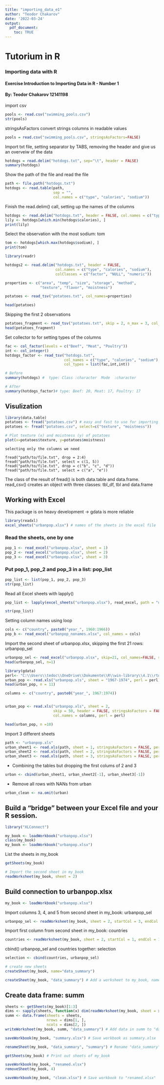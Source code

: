```yaml
---
title: "importing_data_e1"
author: "Teodor Chakarov"
date: '2022-03-24'
output: 
  pdf_document:
    toc: TRUE
---
```

####################
# Tutorium in R 
####################
### Importing data with R
#### Exercise Introduction to Importing Data in R - Number 1
#### By: Teodor Chakarov 12141198

import csv
```r
pools <- read.csv("swimming_pools.csv")
str(pools)
```

stringsAsFactors convert strings columns in readable values
```r
pools = read.csv("swimming_pools.csv", stringsAsFactors=FALSE)
```


Import txt file, setting separator by TABS, removing the header and give us an overveiw of the data
```r
hotdogs = read.delim("hotdogs.txt", sep="\t", header = FALSE)
summary(hotdogs)
```

Show the path of the file and read the file
```r
path <- file.path("hotdogs.txt")
hotdogs <- read.table(path, 
                      sep = "", 
                      col.names = c("type", "calories", "sodium"))


```


Finish the read.delim() call, setting up the names of the columns
```r
hotdogs <- read.delim("hotdogs.txt", header = FALSE, col.names = c("type", "calories", "sodium"))
lily <- hotdogs[which.min(hotdogs$calories), ]
print(lily)
```
Select the observation with the most sodium: tom

```r
tom <- hotdogs[which.max(hotdogs$sodium), ]
print(tom)
```

```r
library(readr)

hotdogs2 <- read.delim("hotdogs.txt", header = FALSE, 
                       col.names = c("type", "calories", "sodium"),
                       colClasses = c("factor", "NULL", "numeric"))

properties <- c("area", "temp", "size", "storage", "method",
                "texture", "flavor", "moistness")

potatoes <- read_tsv("potatoes.txt", col_names=properties)

head(potatoes)

```


Skipping the first 2 observations

```r
potatoes_fragment <- read_tsv("potatoes.txt", skip = 2, n_max = 3, col_names = properties)
head(potatoes_fragment)
```

Set collector to for setting types of the columns
```r
fac <- col_factor(levels = c("Beef", "Meat", "Poultry"))
int <- col_integer()
hotdogs_factor <- read_tsv("hotdogs.txt",
                           col_names = c("type", "calories", "sodium"),
                           col_types = list(fac,int,int))

# Before
summary(hotdogs) #  type: Class :character  Mode  :character

# After
summary(hotdogs_factor)# type: Beef: 20, Meat: 17, Poultry: 17
```

## Visulization
```r

library(data.table) 
potatoes <- fread("potatoes.csv") # easy and fast to use for importing data
potatoes <- fread("potatoes.csv", select=c("texture", "moistness"))

# Plot texture (x) and moistness (y) of potatoes
plot(x=potatoes$texture, y=potatoes$moistness)
```
```
selecting only the columns we need

fread("path/to/file.txt", drop = 2:4)
fread("path/to/file.txt", select = c(1, 5))
fread("path/to/file.txt", drop = c("b", "c", "d"))
fread("path/to/file.txt", select = c("a", "e"))
```
The class of the result of fread() is both data.table and data.frame. read_csv() creates an object with three classes: tbl_df, tbl and data.frame

## Working with Excel
This package is on heavy development -> gdata is more reliable
```r
library(readxl)
excel_sheets("urbanpop.xlsx") # names of the sheets in the excel file
```
### Read the sheets, one by one
```r
pop_1 <- read_excel("urbanpop.xlsx", sheet = 1)
pop_2 <- read_excel("urbanpop.xlsx", sheet = 2)
pop_3 <- read_excel("urbanpop.xlsx", sheet = 3)
```

### Put pop_1, pop_2 and pop_3 in a list: pop_list
```r
pop_list <- list(pop_1, pop_2, pop_3)
str(pop_list)
```

Read all Excel sheets with lapply()
```r
pop_list <- lapply(excel_sheets("urbanpop.xlsx"), read_excel, path = "urbanpop.xlsx")

str(pop_list)
```

Setting column names using loop
```r
cols <- c("country", paste0("year_", 1960:1966))
pop_b <- read_excel("urbanpop_nonames.xlsx", col_names = cols)
```

Import the second sheet of urbanpop.xlsx, skipping the first 21 rows: urbanpop_sel
```r
urbanpop_sel <- read_excel("urbanpop.xlsx", skip=21, col_names=FALSE, sheet = 2)
head(urbanpop_sel, n=1)
```


```r
library(gdata)
perl<- "C:\\Users\\tedoc\\OneDrive\\Dokumente\\R\\win-library\\4.1\\rtools42\\usr\\bin\\perl5.32.1.exe"
urban_pop <- read.xls("urbanpop.xls", sheet = "1967-1974", perl = perl)
head(urban_pop, n = 11)
```

```r
columns <- c("country", paste0("year_", 1967:1974))


urban_pop <- read.xls("urbanpop.xls", sheet = 2,
                      skip = 50, header = FALSE, stringsAsFactors = FALSE,
                      col.names = columns, perl = perl)

head(urban_pop, n =10)

```


Import 3 different sheets
```r

path <- "urbanpop.xls"
urban_sheet1 <- read.xls(path, sheet = 1, stringsAsFactors = FALSE, perl = perl)
urban_sheet2 <- read.xls(path, sheet = 2, stringsAsFactors = FALSE, perl = perl)
urban_sheet3 <- read.xls(path, sheet = 3, stringsAsFactors = FALSE, perl = perl)
```

+ Combining the tables but dropping the first colums of 2 and 3

```r
urban <- cbind(urban_sheet1, urban_sheet2[-1], urban_sheet3[-1])

```

+ Remove all rows with NANs from urban
```r
urban_clean <- na.omit(urban)
```


## Build a "bridge" between your Excel file and your R session.
```r
library("XLConnect")

my_book <- loadWorkbook("urbanpop.xlsx")
class(my_book)
my_book <- loadWorkbook("urbanpop.xlsx")
```

List the sheets in my_book

```r
getSheets(my_book)

# Import the second sheet in my_book
readWorksheet(my_book, sheet = 2)
```


## Build connection to urbanpop.xlsx
```r
my_book <- loadWorkbook("urbanpop.xlsx")
```
Import columns 3, 4, and 5 from second sheet in my_book: urbanpop_sel

```r
urbanpop_sel <- readWorksheet(my_book, sheet = 2, startCol = 3, endCol = 5)
```

Import first column from second sheet in my_book: countries
```r
countries <- readWorksheet(my_book, sheet = 2, startCol = 1, endCol = 1)
```

cbind() urbanpop_sel and countries together: selection

```r
selection <- cbind(countries, urbanpop_sel)

# create new sheets
createSheet(my_book, name="data_summary")
```

```r
createSheet(my_book, "data_summary") # Add a worksheet to my_book, named "data_summary"
```

## Create data frame: summ
```r
sheets <- getSheets(my_book)[1:3]
dims <- sapply(sheets, function(x) dim(readWorksheet(my_book, sheet = x)), USE.NAMES = FALSE)
summ <- data.frame(sheets = sheets,
                   nrows = dims[1, ],
                   ncols = dims[2, ])
writeWorksheet(my_book, summ, "data_summary") # Add data in summ to "data_summary" sheet

saveWorkbook(my_book, "summary.xlsx") # Save workbook as summary.xlsx

renameSheet(my_book, "data_summary", "summary") # Rename "data_summary" sheet to "summary"

getSheets(my_book) # Print out sheets of my_book
```
```r
saveWorkbook(my_book, "renamed.xlsx")
removeSheet(my_book, 4)

saveWorkbook(my_book, "clean.xlsx") # Save workbook to "renamed.xlsx"

```
